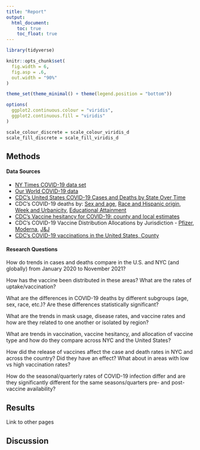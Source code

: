 ```yaml
---
title: "Report"
output: 
  html_document:
    toc: true
    toc_float: true
---
```


```r
library(tidyverse)

knitr::opts_chunk$set(
  fig.width = 6,
  fig.asp = .6,
  out.width = "90%"
)

theme_set(theme_minimal() + theme(legend.position = "bottom"))

options(
  ggplot2.continuous.colour = "viridis",
  ggplot2.continuous.fill = "viridis"
)

scale_colour_discrete = scale_colour_viridis_d
scale_fill_discrete = scale_fill_viridis_d
```

## Methods

#### Data Sources

- [NY Times COVID-19 data set](https://github.com/nytimes/covid-19-data/)
- [Our World COVID-19 data](https://github.com/owid/covid-19-data/tree/master/public/data/vaccinations)
- [CDC's United States COVID-19 Cases and Deaths by State Over Time](https://data.cdc.gov/Case-Surveillance/United-States-COVID-19-Cases-and-Deaths-by-State-o/9mfq-cb36)
- CDC's COVID-19 deaths by: [Sex and age](https://data.cdc.gov/NCHS/Provisional-COVID-19-Deaths-by-Sex-and-Age/9bhg-hcku), [Race and Hispanic origin](https://data.cdc.gov/NCHS/Provisional-COVID-19-Deaths-Distribution-of-Deaths/pj7m-y5uh), [Week and Urbanicity](https://data.cdc.gov/NCHS/Provisional-COVID-19-Deaths-by-Week-and-Urbanicity/hkhc-f7hg), [Educational Attainment](https://data.cdc.gov/NCHS/AH-Provisional-COVID-19-Deaths-by-Race-and-Educati/i6ej-9eac)
- [CDC's Vaccine hesitancy for COVID-19: county and local estimates](https://data.cdc.gov/Vaccinations/Vaccine-Hesitancy-for-COVID-19-County-and-local-es/q9mh-h2tw)
- CDC's COVID-19 Vaccine Distribution Allocations by Jurisdiction - [Pfizer](https://data.cdc.gov/Vaccinations/COVID-19-Vaccine-Distribution-Allocations-by-Juris/saz5-9hgg), [Moderna](https://data.cdc.gov/Vaccinations/COVID-19-Vaccine-Distribution-Allocations-by-Juris/b7pe-5nws), [J&J](https://data.cdc.gov/Vaccinations/COVID-19-Vaccine-Distribution-Allocations-by-Juris/w9zu-fywh)
- [CDC's COVID-19 vaccinations in the United States, County](https://data.cdc.gov/Vaccinations/COVID-19-Vaccinations-in-the-United-States-County/8xkx-amqh)

#### Research Questions

How do trends in cases and deaths compare in the U.S. and NYC (and globally) from January 2020 to November 2021?

How has the vaccine been distributed in these areas? What are the rates of uptake/vaccination?

What are the differences in COVID-19 deaths by different subgroups (age, sex, race, etc.)? Are these differences statistically significant?

What are the trends in mask usage, disease rates, and vaccine rates and how are they related to one another or isolated by region?

What are trends in vaccination, vaccine hesitancy, and allocation of vaccine type and how do they compare across NYC and the United States?

How did the release of vaccines affect the case and death rates in NYC and across the country? Did they have an effect? What about in areas with low vs high vaccination rates?

How do the seasonal/quarterly rates of COVID-19 infection differ and are they significantly different for the same seasons/quarters pre- and post-vaccine availability?

## Results

Link to other pages

## Discussion



